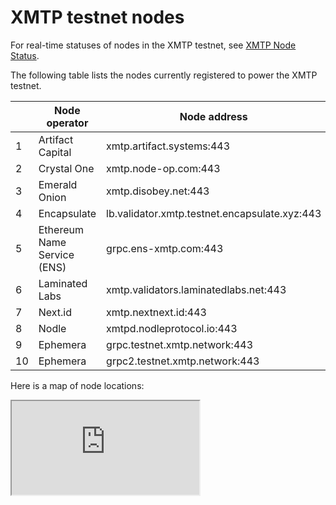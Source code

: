 # XMTP testnet nodes

For real-time statuses of nodes in the XMTP testnet, see [XMTP Node Status](https://status.testnet.xmtp-partners.xyz/).

The following table lists the nodes currently registered to power the XMTP testnet.

|  | Node operator | Node address |
|-----|---------------|--------------|
| 1 | Artifact Capital | xmtp.artifact.systems:443 |
| 2 | Crystal One | xmtp.node-op.com:443 |
| 3 | Emerald Onion | xmtp.disobey.net:443 |
| 4 | Encapsulate | lb.validator.xmtp.testnet.encapsulate.xyz:443 |
| 5 | Ethereum Name Service (ENS) | grpc.ens-xmtp.com:443 |
| 6 | Laminated Labs | xmtp.validators.laminatedlabs.net:443 |
| 7 | Next.id | xmtp.nextnext.id:443 |
| 8 | Nodle | xmtpd.nodleprotocol.io:443 |
| 9 | Ephemera | grpc.testnet.xmtp.network:443 |
| 10 | Ephemera | grpc2.testnet.xmtp.network:443 |

Here is a map of node locations:

<div style={{ position: "relative", paddingBottom: "56.25%", height: 0, overflow: "hidden" }}>
  <iframe
    src="https://www.google.com/maps/d/embed?mid=18y4nFTXQKdgiSJCQbEGl5dojPoHL3LQ&ehbc=2E312F&noprof=1"
    style={{ position: "absolute", top: 0, left: 0, width: "100%", height: "100%", border: 0 }}
    allowFullScreen=""
    loading="lazy"
  ></iframe>
</div>

